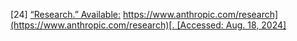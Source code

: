\[24\]	[“Research.” Available:](http://paperpile.com/b/Lj1YHA/9Wk0X) [https://www.anthropic.com/research](https://www.anthropic.com/research)[. \[Accessed: Aug. 18, 2024\]](http://paperpile.com/b/Lj1YHA/9Wk0X)